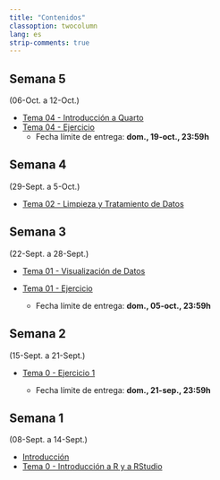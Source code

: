 ```yaml
---
title: "Contenidos"
classoption: twocolumn
lang: es
strip-comments: true
---
```


<!--

  * [Tema 11 - Aprendizaje No Supervisado](docs/Tema11.qmd)

  * [Tema 11 - Ejemplo 1](docs/Tema11ej1.qmd)

  * [Tema 12 - Análisis de Texto](docs/Tema12.qmd)


-->

<!--

## Semana 14
(16-Dic. a 22-Dic.)

  * [Ejemplo de **Proyecto Final**](docs/Proyect01.qmd)

## Semana 14
(09-Dic. a 15-Dic.)

  * [Tema 10 - Más algoritmos de aprendizaje supervisado](docs/Tema10.qmd)

  * [Tema 10 - Ejemplo 1](docs/Tema10ej1.qmd)

## Semana 13
(02-Dic. a 08-Dic.)

  * [Tema 08 - Ejercicio 2](docs/Tema08ej2.qmd)
    - Fecha límite de entrega: **dom., 15-dic., 23:59h**

  * [Tema 09 - Métodos basados en árboles](docs/Tema09.qmd)

  * [Tema 09 - Ejemplo 1](docs/Tema09ej1.qmd)

## Semana 12
(25-Nov. a 01-Dic.)

  * [Tema 08 - Ejemplo 1](docs/Tema08ej1.qmd)

## Semana 11
(18-Nov. a 24-Nov.)

  * [Tema 07 - Selección y Regularización](docs/Tema07.qmd)
  * [Tema 08 - Modelización con `tidymodels`](docs/Tema08.qmd)

## Semana 10
(11-Nov. a 17-Nov.)

  * [Tema 06 - Ejercicio 1](docs/Tema06ej1.qmd)
    - Fecha límite de entrega: **dom., 08-dic., 23:59h**

## Semana 9
(4-Nov. a 10-Nov.)

  * [Tema 05 - Ejercicio](docs/Tema05ej1.qmd)
    - Fecha límite de entrega: **dom., 17-nov., 23:59h**
  * [Tema 06 - Modelización: métodos estadísticos](docs/Tema06.qmd)

## Semana 8
(28-Oct. a 3-Nov.)

  * [Tema 05 - Análisis Exploratorio de Datos](docs/Tema05.qmd)

## Semana 7
(21-Oct. a 27-Oct.)

  * [Tema 03 - Ejercicio](docs/Tema03ej.qmd)

## Semana 6
(14-Oct. a 20-Oct.)

  * [Tema 03 - Datos relacionales](docs/Tema03.qmd)

  * [Tema 02 - Ejercicio 1](docs/Tema02ej1.qmd)
*********************************************************************
-->
## Semana 5
(06-Oct. a 12-Oct.)

  * [Tema 04 - Introducción a Quarto](docs/Tema03.qmd)
  * [Tema 04 - Ejercicio](docs/Tema03ej.qmd)
    - Fecha límite de entrega: **dom., 19-oct., 23:59h**

## Semana 4
(29-Sept. a 5-Oct.)

  * [Tema 02 - Limpieza y Tratamiento de Datos](docs/Tema02.qmd)

## Semana 3
(22-Sept. a 28-Sept.)

  * [Tema 01 - Visualización de Datos](docs/Tema01.qmd)

  * [Tema 01 - Ejercicio](docs/Tema01ej.qmd)
    - Fecha límite de entrega: **dom., 05-oct., 23:59h**

## Semana 2
(15-Sept. a 21-Sept.)

  * [Tema 0 - Ejercicio 1](docs/Tema00ej1.qmd)

    - Fecha límite de entrega: **dom., 21-sep., 23:59h**


## Semana 1
(08-Sept. a 14-Sept.)

  * [Introducción](docs/0Intro.qmd)
  * [Tema 0 - Introducción a R y a RStudio](docs/Tema00.qmd)

<!--

-->
